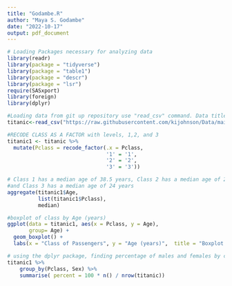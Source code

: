 ```yaml
---
title: "Godambe.R"
author: "Maya S. Godambe"
date: "2022-10-17"
output: pdf_document
---
```

```r
# Loading Packages necessary for analyzing data
library(readr) 
library(package = "tidyverse")
library(package = "table1")
library(package = "descr")
library(package = "lsr")
require(SASxport)
library(foreign)
library(dplyr)
```

```r
#Loading data from git up repository use "read_csv" command. Data titled "titanic"
titanic<-read_csv("https://raw.githubusercontent.com/kijohnson/Data/main/titanic.csv")

#RECODE CLASS AS A FACTOR with levels, 1,2, and 3
titanic1 <- titanic %>%
  mutate(Pclass = recode_factor(.x = Pclass,
                                '1' = '1',
                                '2' = '2',
                                '3' = '3')) 
```
```r
# Class 1 has a median age of 38.5 years, Class 2 has a median age of 29 years, 
#and Class 3 has a median age of 24 years
aggregate(titanic1$Age,
          list(titanic1$Pclass),
          median)
```

```r
#boxplot of class by Age (years)
ggplot(data = titanic1, aes(x = Pclass, y = Age),
       group= Age) +
  geom_boxplot() +
  labs(x = "Class of Passengers", y = "Age (years)",  title = "Boxplot 1. Class by Age ")
```

```r
# using the dplyr package, finding percentage of males and females by class
titanic1 %>% 
    group_by(Pclass, Sex) %>%
    summarise( percent = 100 * n() / nrow(titanic))
```






